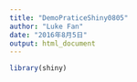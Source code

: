 ```yaml
---
title: "DemoPraticeShiny0805"
author: "Luke Fan"
date: "2016年8月5日"
output: html_document
---
```


```r
library(shiny)
```

